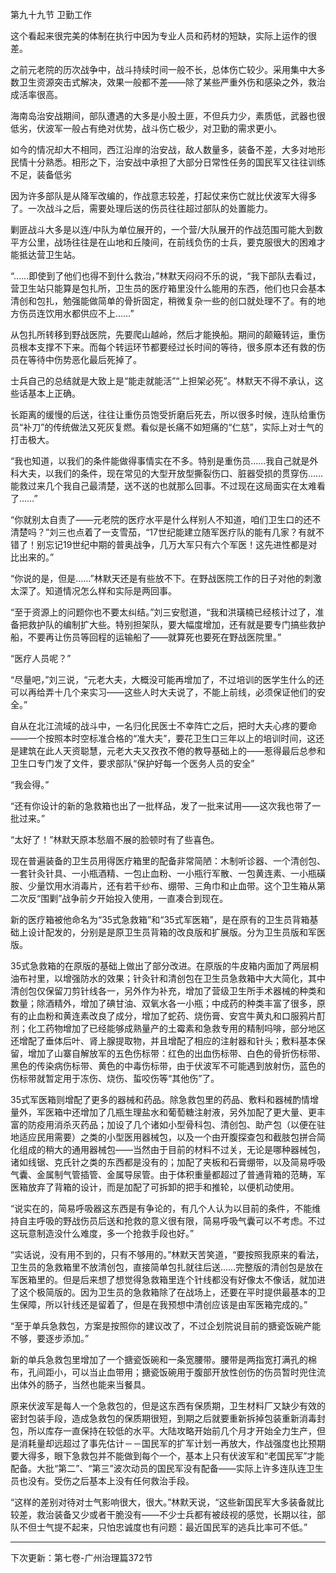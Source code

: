 

第九十九节 卫勤工作

这个看起来很完美的体制在执行中因为专业人员和药材的短缺，实际上运作的很差。

之前元老院的历次战争中，战斗持续时间一般不长，总体伤亡较少。采用集中大多数卫生资源突击式解决，效果一般都不差――除了某些严重外伤和感染之外，救治成活率很高。

海南岛治安战期间，部队遭遇的大多是小股土匪，不但兵力少，素质低，武器也很低劣，伏波军一般占有绝对优势，战斗伤亡极少，对卫勤的需求更小。

如今的情况却大不相同，西江沿岸的治安战，敌人数量多，装备不差，大多对地形民情十分熟悉。相形之下，治安战中承担了大部分日常性任务的国民军又往往训练不足，装备低劣

因为许多部队是从降军改编的，作战意志较差，打起仗来伤亡就比伏波军大得多了。一次战斗之后，需要处理后送的伤员往往超过部队的处置能力。

剿匪战斗大多是以连/中队为单位展开的，一个营/大队展开的作战范围可能大到数平方公里，战场往往是在山地和丘陵间，在前线负伤的士兵，要克服很大的困难才能抵达营卫生站。

“……即使到了他们也得不到什么救治，”林默天闷闷不乐的说，“我下部队去看过，营卫生站只能算是包扎所，卫生员的医疗箱里没什么能用的东西，他们也只会基本清创和包扎，勉强能做简单的骨折固定，稍微复杂一些的创口就处理不了。有的地方伤员连饮用水都供应不上……”

从包扎所转移到野战医院，先要爬山越岭，然后才能换船。期间的颠簸转运，重伤员根本支撑不下来。而每个转运环节都要经过长时间的等待，很多原本还有救的伤员在等待中伤势恶化最后死掉了。

士兵自己的总结就是大致上是“能走就能活”“上担架必死”。林默天不得不承认，这些话基本上正确。

长距离的缓慢的后送，往往让重伤员饱受折磨后死去，所以很多时候，连队给重伤员“补刀”的传统做法又死灰复燃。看似是长痛不如短痛的“仁慈”，实际上对士气的打击极大。

“我也知道，以我们的条件能做得事情实在不多。特别是重伤员……我自己就是外科大夫，以我们的条件，现在常见的大型开放型撕裂伤口、脏器受损的贯穿伤……能救过来几个我自己最清楚，送不送的也就那么回事。不过现在这局面实在太难看了……”

“你就别太自责了――元老院的医疗水平是什么样别人不知道，咱们卫生口的还不清楚吗？”刘三也点着了一支雪茄，“17世纪能建立随军医疗队的能有几家？有就不错了！别忘记19世纪中期的普奥战争，几万大军只有六个军医！这先进性都是对比出来的。”

“你说的是，但是……”林默天还是有些放不下。在野战医院工作的日子对他的刺激太深了。知道情况怎么样和实际是两回事。

“至于资源上的问题你也不要太纠结。”刘三安慰道，“我和洪璜楠已经核计过了，准备把救护队的编制扩大些。特别担架队，要大幅度增加，还有就是要专门搞些救护船，不要再让伤员等回程的运输船了――就算死也要死在野战医院里。”

“医疗人员呢？”

“尽量吧，”刘三说，“元老大夫，大概没可能再增加了，不过培训的医学生什么的还可以再给弄十几个来实习――这些人时大夫说了，不能上前线，必须保证他们的安全。”

自从在北江流域的战斗中，一名归化民医士不幸阵亡之后，把时大夫心疼的要命――一个按照本时空标准合格的“准大夫”，要花卫生口三年以上的培训时间，这还是建筑在此人天资聪慧，元老大夫又孜孜不倦的教导基础上的――惹得最后总参和卫生口专门发了文件，要求部队“保护好每一个医务人员的安全”

“我会得。”

“还有你设计的新的急救箱也出了一批样品，发了一批来试用――这次我也带了一批过来。”

“太好了！”林默天原本愁眉不展的脸顿时有了些喜色。

现在普遍装备的卫生员用得医疗箱里的配备非常简陋：木制听诊器、一个清创包、一套针灸针具、一小瓶酒精、一包止血粉、一小瓶行军散、一包黄连素、一小瓶磺胺、少量饮用水消毒片，还有若干纱布、绷带、三角巾和止血带。这个卫生箱从第二次反“围剿”战争前夕开始投入使用，一直凑合到现在。

新的医疗箱被他命名为“35式急救箱”和“35式军医箱”，是在原有的卫生员背箱基础上设计配发的，分别是是原卫生员背箱的改良版和扩展版。分为卫生员版和军医版。

35式急救箱的在原版的基础上做出了部分改进。在原版的牛皮箱内面加了两层桐油布衬里，以增强防水的效果；针灸针和清创包在卫生员急救箱中大大简化，其中清创包仅保留刀剪针线各一，另外作为补充，增加了营级卫生所手术器械的种类和数量；除酒精外，增加了碘甘油、双氧水各一小瓶；中成药的种类丰富了很多，原有的止血粉和黄连素改良了成分，增加了蛇药、烧伤膏、安宫牛黄丸和口服鸦片酊剂；化工药物增加了已经能够成熟量产的土霉素和急救专用的精制吗啡，部分地区还增配了垂体后叶、肾上腺提取物，并且增配了相应的注射器和针头；敷料基本保留，增加了山寨自解放军的五色伤标带：红色的出血伤标带、白色的骨折伤标带、黑色的传染病伤标带、黄色的中毒伤标带，由于伏波军不可能遇到放射伤，蓝色的伤标带就暂定用于冻伤、烧伤、蜇咬伤等“其他伤”了。

35式军医箱则增配了更多的器械和药品。除急救包里的药品、敷料和器械酌情增量外，军医箱中还增加了几瓶生理盐水和葡萄糖注射液，另外加配了更大量、更丰富的防疫用消杀灭药品；加设了几个诸如小型骨科包、清创包、助产包（以便在驻地适应民用需要）之类的小型医用器械包，以及一个由开腹探查包和截肢包拼合简化组成的稍大的通用器械包――当然由于目前的材料不过关，无论是哪种器械包，诸如线锯、克氏针之类的东西都是没有的；加配了夹板和石膏绷带，以及简易呼吸气囊、金属制气管插管、金属导尿管。由于体积重量都超过了普通背箱的范畴，军医箱放弃了背箱的设计，而是加配了可拆卸的把手和推轮，以便机动使用。

“说实在的，简易呼吸器这东西是有争论的，有几个人认为以目前的条件，不能维持自主呼吸的野战伤员后送和抢救的意义很有限，简易呼吸气囊可以不考虑。不过这玩意制造没什么难度，多一个抢救手段也好。”

“实话说，没有用不到的，只有不够用的。”林默天苦笑道，“要按照我原来的看法，卫生员的急救箱里不放清创包，直接简单包扎就往后送……完整版的清创包是放在军医箱里的。但是后来想了想觉得急救箱里连个针线都没有好像太不像话，就加进了这个极简版的。因为卫生员的急救箱除了在战场上，还要在平时提供最基本的卫生保障，所以针线还是留着了，但是在我预想中清创应该是由军医箱完成的。”

“至于单兵急救包，方案是按照你的建议改了，不过企划院说目前的搪瓷饭碗产能不够，要逐步添加。”

新的单兵急救包里增加了一个搪瓷饭碗和一条宽腰带。腰带是两指宽打满孔的棉布，孔间距小，可以当止血带用；搪瓷饭碗用于腹部开放性创伤的伤员暂时兜住流出体外的肠子，当然也能来当餐具。

原来伏波军是每人一个急救包的，但是这东西有保质期，卫生材料厂又缺少有效的密封包装手段，造成急救包的保质期很短，到期之后就要重新拆掉包装重新消毒封包，所以库存一直保持在较低的水平。大陆攻略开始前几个月才开始全力生产，但是消耗量却远超过了事先估计－－国民军的扩军计划一再放大，作战强度也比预期要大得多，眼下急救包并不能做到每个一个，基本上只有伏波军和“老国民军”才能配备。大批“第二”、“第三”波次动员的国民军没有配备――实际上许多连队连卫生员也没有。受伤之后基本上没有任何救治手段。

“这样的差别对待对士气影响很大，很大。”林默天说，“这些新国民军大多装备就比较差，救治装备又少或者干脆没有――不少士兵都有被歧视的感觉，长期以往，部队不但士气提不起来，只怕忠诚度也有问题：最近国民军的逃兵比率可不低。”

-----------------------------------------------------

下次更新：第七卷-广州治理篇372节

